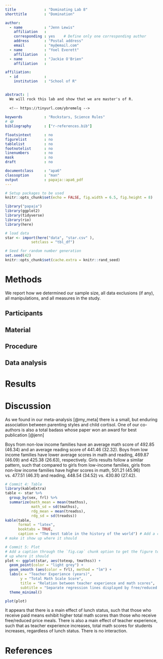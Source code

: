 ```yaml
---
title             : "Dominating Lab 8"
shorttitle        : "Domination"

author: 
  - name          : "Jenn Lewis"
    affiliation   : 
    corresponding : yes    # Define only one corresponding author
    address       : "Postal address"
    email         : "my@email.com"
  - name          : "Yoel Everett"
    affiliation   : 
  - name          : "Jackie O'Brien"
    affiliation   : 

affiliation:
  - id            : 
    institution   : "School of R"
    

abstract: |
  We will rock this lab and show that we are master's of R.  
  
  <!-- https://tinyurl.com/ybremelq -->
  
keywords          : "Rockstars, Science Rules"
# 😂
bibliography      : ["r-references.bib"]

floatsintext      : no
figurelist        : no
tablelist         : no
footnotelist      : no
linenumbers       : no
mask              : no
draft             : no

documentclass     : "apa6"
classoption       : "man"
output            : papaja::apa6_pdf
---
```


```r
# Setup packages to be used
knitr::opts_chunk$set(echo = FALSE, fig.width = 6.5, fig.height = 8)

library("papaja")
library(ggplot2)
library(tidyverse)
library(rio)
library(here)
```

```r
# load data
star <- import(here("data", "star.csv" ),
            setclass = "tbl_df")
```

```r
# Seed for random number generation
set.seed(42)
knitr::opts_chunk$set(cache.extra = knitr::rand_seed)
```



# Methods
We report how we determined our sample size, all data exclusions (if any), all manipulations, and all measures in the study. <!-- 21-word solution (Simmons, Nelson & Simonsohn, 2012; retrieved from http://ssrn.com/abstract=2160588) -->

## Participants

## Material

## Procedure

## Data analysis
<!-- We used `r cite_r("r-references.bib")` for all our analyses. -->
<!-- You probably don't want the inline code evaluation. It will cite all the  -->
<!-- pacakges you used - which is a good thing to do, but it's a lot of text here. -->
# Results

# Discussion
As we found in our meta-analysis [@my_meta] there is a small, but enduring
association between parenting styles and child cortisol. One of our co-authors
is also a total badass whose paper won an award for best publication [@jenn]


Boys from non-low income families have an average math score of 492.85 (46.34) and an average reading score of 441.46 (32.32). Boys from low income families have lower average scores in math and reading, 469.87 (46.09) and 425.38 (26.63), respectively. Girls results follow a similar pattern, such that compared to girls from low-income families, girls from non-low income families have higher scores in math, 501.21 (45.96) vs. 477.51 (46.31) and reading, 448.54 (34.52) vs. 430.80 (27.42).

```r
# Commit 4: Table
library(kableExtra)
table <- star %>%
  group_by(sex, frl) %>%
  summarize(math_mean = mean(tmathss), 
            math_sd = sd(tmathss), 
            rdg_mean = mean(treadss), 
            rdg_sd = sd(treadss))
kable(table, 
      format = "latex", 
      booktabs = TRUE,
      caption = "The best table in the history of the world") # Add a caption to
# make it show up where it should
```



```r
# Commit 5: Plot
# Add a caption through the `fig.cap` chunk option to get the figure to show
# up where it should
plot <- ggplot(star, aes(totexp, tmathss)) + 
  geom_point(color = "light grey") +
  geom_smooth (aes(color = frl), method = "lm") +
  labs(x = "Teacher Experience (years)", 
       y = "Total Math Scale Score",
       title = "Relation between teacher experience and math scores",
       subtitle = "Separate regression lines displayed by free/reduced price lunch status") +
  theme_minimal()

plot(plot)
```

It appears that there is a main effect of lunch status, such that those who receive paid means exhibit higher total math scores than those who receive free/reduced price meals. There is also a main effect of teacher experience, such that as teacher experience increases, total math scores for students increases, regardless of lunch status. There is no interaction. 

\newpage
# References


